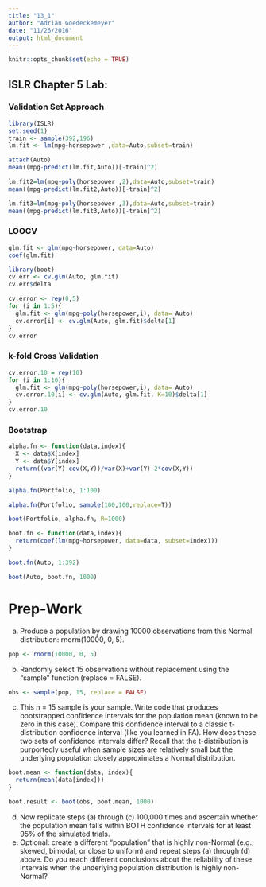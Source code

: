 ```yaml
---
title: "13_1"
author: "Adrian Goedeckemeyer"
date: "11/26/2016"
output: html_document
---
```


```r
knitr::opts_chunk$set(echo = TRUE)
```

## ISLR Chapter 5 Lab:

### Validation Set Approach
```r
library(ISLR)
set.seed(1)
train <- sample(392,196)
lm.fit <- lm(mpg~horsepower ,data=Auto,subset=train)

attach(Auto)
mean((mpg-predict(lm.fit,Auto))[-train]^2)

lm.fit2=lm(mpg~poly(horsepower ,2),data=Auto,subset=train)
mean((mpg-predict(lm.fit2,Auto))[-train]^2)

lm.fit3=lm(mpg~poly(horsepower ,3),data=Auto,subset=train)
mean((mpg-predict(lm.fit3,Auto))[-train]^2)

```

### LOOCV

```r
glm.fit <- glm(mpg~horsepower, data=Auto)
coef(glm.fit)

library(boot)
cv.err <- cv.glm(Auto, glm.fit)
cv.err$delta

cv.error <- rep(0,5)
for (i in 1:5){
  glm.fit <- glm(mpg~poly(horsepower,i), data= Auto)
  cv.error[i] <- cv.glm(Auto, glm.fit)$delta[1]
}
cv.error

```

### k-fold Cross Validation

```r
cv.error.10 = rep(10)
for (i in 1:10){
  glm.fit <- glm(mpg~poly(horsepower,i), data= Auto)
  cv.error.10[i] <- cv.glm(Auto, glm.fit, K=10)$delta[1]
}
cv.error.10
```

### Bootstrap

```r
alpha.fn <- function(data,index){
  X <- data$X[index]
  Y <- data$Y[index]
  return((var(Y)-cov(X,Y))/var(X)+var(Y)-2*cov(X,Y))
}

alpha.fn(Portfolio, 1:100)

alpha.fn(Portfolio, sample(100,100,replace=T))

boot(Portfolio, alpha.fn, R=1000)

boot.fn <- function(data,index){
  return(coef(lm(mpg~horsepower, data=data, subset=index)))
}

boot.fn(Auto, 1:392)

boot(Auto, boot.fn, 1000)
```

# Prep-Work

(a) Produce a population by drawing 10000 observations from this Normal distribution: rnorm(10000, 0, 5).

```r
pop <- rnorm(10000, 0, 5)
```


(b) Randomly select 15 observations without replacement using the “sample” function (replace = FALSE).

```r
obs <- sample(pop, 15, replace = FALSE)
```


(c) This n = 15 sample is your sample. Write code that produces bootstrapped confidence intervals for the population mean (known to be zero in this case). Compare this confidence interval to a classic t-distribution confidence interval (like you learned in FA). How does these two sets of confidence intervals differ? Recall that the t-distribution is purportedly useful when sample sizes are relatively small but the underlying population closely approximates a Normal distribution.

```r
boot.mean <- function(data, index){
  return(mean(data[index]))
}

boot.result <- boot(obs, boot.mean, 1000)
```


(d) Now replicate steps (a) through (c) 100,000 times and ascertain whether the population mean falls within BOTH confidence intervals for at least 95% of the simulated trials.
(e) Optional: create a different “population” that is highly non-Normal (e.g., skewed, bimodal, or close to uniform) and repeat steps (a) through (d) above. Do you reach different conclusions about the reliability of these intervals when the underlying population distribution is highly non-Normal?
